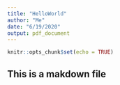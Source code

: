 ```yaml
---
title: "HelloWorld"
author: "Me"
date: "6/19/2020"
output: pdf_document
---
```


```r
knitr::opts_chunk$set(echo = TRUE)
```

## This is a makdown file







